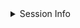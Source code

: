 <div class="session" markdown="1">
<details class="sess">
  <summary class="session-header" markdown="1">
  Session Info <i class="fas fa-tools"></i>
  </summary>
```r
sessioninfo::session_info(pkgs = "attached")
```
  </details>
</div>

